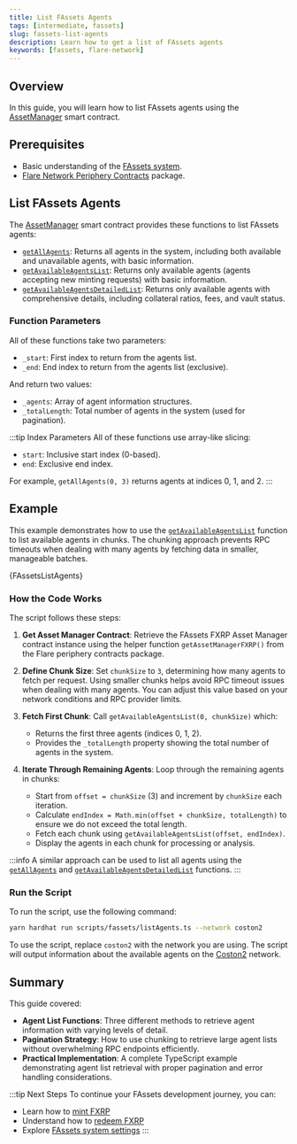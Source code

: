 ```yaml
---
title: List FAssets Agents
tags: [intermediate, fassets]
slug: fassets-list-agents
description: Learn how to get a list of FAssets agents
keywords: [fassets, flare-network]
---
```



## Overview

In this guide, you will learn how to list FAssets agents using the [AssetManager](/fassets/reference/IAssetManager) smart contract.

## Prerequisites

- Basic understanding of the [FAssets system](/fassets/overview).
- [Flare Network Periphery Contracts](https://www.npmjs.com/package/@flarenetwork/flare-periphery-contracts) package.

## List FAssets Agents

The [AssetManager](/fassets/reference/IAssetManager) smart contract provides these functions to list FAssets agents:

- [`getAllAgents`](/fassets/reference/IAssetManager#getallagents): Returns all agents in the system, including both available and unavailable agents, with basic information.
- [`getAvailableAgentsList`](/fassets/reference/IAssetManager#getavailableagentslist): Returns only available agents (agents accepting new minting requests) with basic information.
- [`getAvailableAgentsDetailedList`](/fassets/reference/IAssetManager#getavailableagentsdetailedlist): Returns only available agents with comprehensive details, including collateral ratios, fees, and vault status.

### Function Parameters

All of these functions take two parameters:

- `_start`: First index to return from the agents list.
- `_end`: End index to return from the agents list (exclusive).

And return two values:

- `_agents`: Array of agent information structures.
- `_totalLength`: Total number of agents in the system (used for pagination).

:::tip Index Parameters
All of these functions use array-like slicing:

- `start`: Inclusive start index (0-based).
- `end`: Exclusive end index.

For example, `getAllAgents(0, 3)` returns agents at indices 0, 1, and 2.
:::

## Example

This example demonstrates how to use the [`getAvailableAgentsList`](/fassets/reference/IAssetManager#getavailableagentslist) function to list available agents in chunks.
The chunking approach prevents RPC timeouts when dealing with many agents by fetching data in smaller, manageable batches.

<CodeBlock language="typescript" title="scripts/fassets/listAgents.ts">
  {FAssetsListAgents}
</CodeBlock>

### How the Code Works

The script follows these steps:

1. **Get Asset Manager Contract**: Retrieve the FAssets FXRP Asset Manager contract instance using the helper function `getAssetManagerFXRP()` from the Flare periphery contracts package.

2. **Define Chunk Size**: Set `chunkSize` to `3`, determining how many agents to fetch per request.
   Using smaller chunks helps avoid RPC timeout issues when dealing with many agents.
   You can adjust this value based on your network conditions and RPC provider limits.

3. **Fetch First Chunk**: Call `getAvailableAgentsList(0, chunkSize)` which:
   - Returns the first three agents (indices 0, 1, 2).
   - Provides the `_totalLength` property showing the total number of agents in the system.

4. **Iterate Through Remaining Agents**: Loop through the remaining agents in chunks:
   - Start from `offset = chunkSize` (3) and increment by `chunkSize` each iteration.
   - Calculate `endIndex = Math.min(offset + chunkSize, totalLength)` to ensure we do not exceed the total length.
   - Fetch each chunk using `getAvailableAgentsList(offset, endIndex)`.
   - Display the agents in each chunk for processing or analysis.

:::info
A similar approach can be used to list all agents using the [`getAllAgents`](/fassets/reference/IAssetManager#getallagents) and [`getAvailableAgentsDetailedList`](/fassets/reference/IAssetManager#getavailableagentsdetailedlist) functions.
:::

### Run the Script

To run the script, use the following command:

```bash
yarn hardhat run scripts/fassets/listAgents.ts --network coston2
```

To use the script, replace `coston2` with the network you are using.
The script will output information about the available agents on the [Coston2](/network/overview) network.

## Summary

This guide covered:

- **Agent List Functions**: Three different methods to retrieve agent information with varying levels of detail.
- **Pagination Strategy**: How to use chunking to retrieve large agent lists without overwhelming RPC endpoints efficiently.
- **Practical Implementation**: A complete TypeScript example demonstrating agent list retrieval with proper pagination and error handling considerations.

:::tip Next Steps
To continue your FAssets development journey, you can:

- Learn how to [mint FXRP](/fassets/developer-guides/fassets-mint)
- Understand how to [redeem FXRP](/fassets/developer-guides/fassets-redeem)
- Explore [FAssets system settings](/fassets/operational-parameters)
  :::
